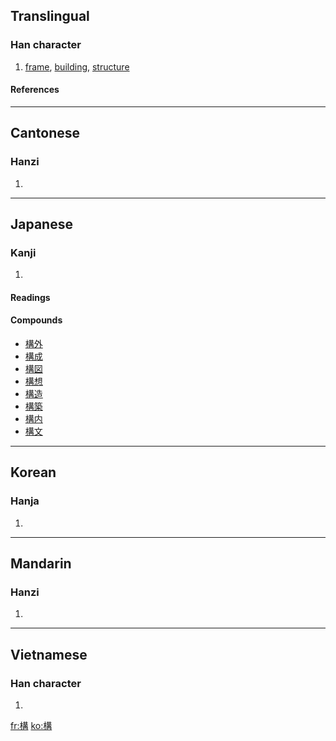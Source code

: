 {{see|构}}

==Translingual==
===Han character===
{{Han char|rn=75|rad=木|as=10|sn=14|four=4594<sub>7</sub>|canj=木廿廿月 (DTTB)}}
# [[frame]], [[building]], [[structure]]
====References====
{{Han ref|kx=0546.070|dkj=15317|dj=0933.210|hdz=21259.070|uh=69CB|ud=27083|bh=BA63|bd=47715}}

----
==Cantonese==
===Hanzi===
{{yue-hanzi|jyut=|y=gau3}}
# {{defn|Cantonese}}

----
== Japanese ==
===Kanji===
{{ja-kanji|grade=5|rs=木10}}
# {{defn|Japanese}}
====Readings====
{{ja-readings|on=[[こう]] ([[kō]])|kun=[[かまえる]] ([[構える]], [[kamaeru]]), [[かまえ]] ([[構え]], [[kamae]]), [[かまう]] ([[構う]], [[kamau]])}}

====Compounds====
* [[構外]]
* [[構成]]
* [[構図]]
* [[構想]]
* [[構造]]
* [[構築]]
* [[構内]]
* [[構文]]

----
==Korean==
===Hanja===
{{ko-hanja|hangeul=구|eumhun=|rv=gu|mr=ku|y=kwu}}
# {{defn|Korean}}

----
==Mandarin==
===Hanzi===
{{cmn-hanzi|sim=构|pin=[[gòu]] ([[gou4]])|wg=kou<sup>4</sup>}}
# {{defn|Mandarin}}

----
==Vietnamese==
===Han character===
{{vi-hantu|cấu}}
# {{defn|Vietnamese}}

[[fr:構]]
[[ko:構]]